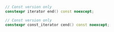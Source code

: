 ```cpp
// Const version only
constexpr iterator end() const noexcept;

// Const version only
constexpr const_iterator cend() const noexcept;
```

